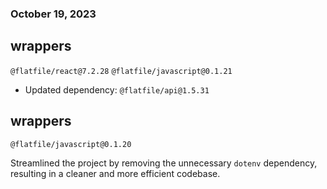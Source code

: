 ### October 19, 2023

## wrappers

`@flatfile/react@7.2.28` `@flatfile/javascript@0.1.21`

- Updated dependency: `@flatfile/api@1.5.31`

## wrappers

`@flatfile/javascript@0.1.20`

Streamlined the project by removing the unnecessary `dotenv` dependency,
resulting in a cleaner and more efficient codebase.
